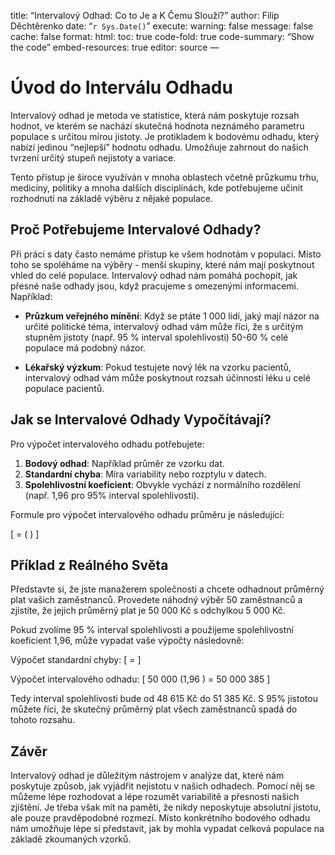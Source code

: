 
title: "Intervalový Odhad: Co to Je a K Čemu Slouží?"
author: Filip Děchtěrenko
date: "`r Sys.Date()`"
execute:
  warning: false
  message: false
  cache: false
format:
  html:
    toc: true
    code-fold: true
    code-summary: "Show the code"
    embed-resources: true
editor: source
---

# Úvod do Interválu Odhadu

Intervalový odhad je metoda ve statistice, která nám poskytuje rozsah hodnot, ve kterém se nachází skutečná hodnota neznámého parametru populace s určitou mírou jistoty. Je protikladem k bodovému odhadu, který nabízí jedinou "nejlepší" hodnotu odhadu. Umožňuje zahrnout do našich tvrzení určitý stupeň nejistoty a variace.

Tento přístup je široce využíván v mnoha oblastech včetně průzkumu trhu, medicíny, politiky a mnoha dalších disciplínách, kde potřebujeme učinit rozhodnutí na základě výběru z nějaké populace.

## Proč Potřebujeme Intervalové Odhady?

Při práci s daty často nemáme přístup ke všem hodnotám v populaci. Místo toho se spoléháme na výběry - menší skupiny, které nám mají poskytnout vhled do celé populace. Intervalový odhad nám pomáhá pochopit, jak přesné naše odhady jsou, když pracujeme s omezenými informacemi. Například:

- **Průzkum veřejného mínění**: Když se ptáte 1 000 lidí, jaký mají názor na určité politické téma, intervalový odhad vám může říci, že s určitým stupněm jistoty (např. 95 % interval spolehlivosti) 50-60 % celé populace má podobný názor.

- **Lékařský výzkum**: Pokud testujete nový lék na vzorku pacientů, intervalový odhad vám může poskytnout rozsah účinnosti léku u celé populace pacientů.

## Jak se Intervalové Odhady Vypočítávají?

Pro výpočet intervalového odhadu potřebujete:

1. **Bodový odhad**: Například průměr ze vzorku dat.
2. **Standardní chyba**: Míra variability nebo rozptylu v datech.
3. **Spolehlivostní koeficient**: Obvykle vychází z normálního rozdělení (např. 1,96 pro 95% interval spolehlivosti).

Formule pro výpočet intervalového odhadu průměru je následující:

\[ \text{Interval spolehlivosti} = \text{bodový odhad} \pm (\text{spolehlivostní koeficient} \times \text{standardní chyba}) \]

## Příklad z Reálného Světa

Představte si, že jste manažerem společnosti a chcete odhadnout průměrný plat vašich zaměstnanců. Provedete náhodný výběr 50 zaměstnanců a zjistíte, že jejich průměrný plat je 50 000 Kč s odchylkou 5 000 Kč.

Pokud zvolíme 95 % interval spolehlivosti a použijeme spolehlivostní koeficient 1,96, může vypadat vaše výpočty následovně:

Výpočet standardní chyby:
\[ \text{Standardní chyba} = \frac{5 000}{\sqrt{50}} \approx 707 \]

Výpočet intervalového odhadu:
\[ 50 000 \pm (1,96 \times 707) = 50 000 \pm 1 385 \]

Tedy interval spolehlivosti bude od 48 615 Kč do 51 385 Kč. S 95% jistotou můžete říci, že skutečný průměrný plat všech zaměstnanců spadá do tohoto rozsahu.

## Závěr

Intervalový odhad je důležitým nástrojem v analýze dat, které nám poskytuje způsob, jak vyjádřit nejistotu v našich odhadech. Pomocí něj se můžeme lépe rozhodovat a lépe rozumět variabilitě a přesnosti našich zjištění. Je třeba však mít na paměti, že nikdy neposkytuje absolutní jistotu, ale pouze pravděpodobné rozmezí. Místo konkrétního bodového odhadu nám umožňuje lépe si představit, jak by mohla vypadat celková populace na základě zkoumaných vzorků.

